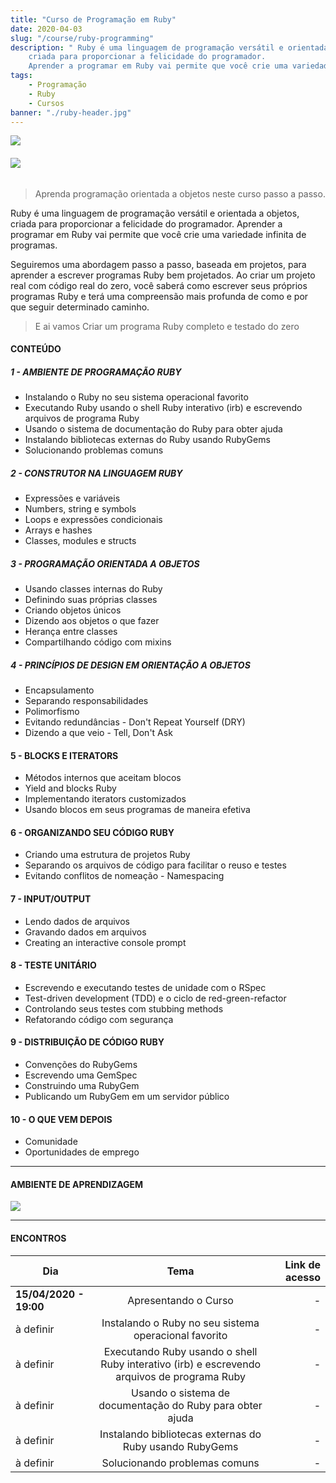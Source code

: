 ```yaml
---
title: "Curso de Programação em Ruby"
date: 2020-04-03
slug: "/course/ruby-programming"
description: " Ruby é uma linguagem de programação versátil e orientada a objetos, 
    criada para proporcionar a felicidade do programador. 
    Aprender a programar em Ruby vai permite que você crie uma variedade infinita de programas."
tags:
    - Programação
    - Ruby
    - Cursos
banner: "./ruby-header.jpg"
---
```


![](./ruby-header.jpg)

###### ![](https://img.shields.io/static/v1?label=build&message=passing&color=<COLOR>)

> Aprenda programação orientada a objetos neste curso passo a passo.

Ruby é uma linguagem de programação versátil e orientada a objetos, 
criada para proporcionar a felicidade do programador. 
Aprender a programar em Ruby vai permite que você crie uma variedade infinita de programas.

Seguiremos uma abordagem passo a passo, baseada em projetos, para aprender a escrever
programas Ruby bem projetados. 
Ao criar um projeto real com código real do zero, você saberá como escrever seus próprios programas Ruby 
e terá uma compreensão mais profunda de como e por que seguir determinado caminho.

> E ai vamos Criar um programa Ruby completo e testado do zero

#### CONTEÚDO

##### 1 - AMBIENTE DE PROGRAMAÇÃO RUBY

- Instalando o Ruby no seu sistema operacional favorito
- Executando Ruby usando o shell Ruby interativo (irb) e escrevendo arquivos de programa Ruby
- Usando o sistema de documentação do Ruby para obter ajuda
- Instalando bibliotecas externas do Ruby usando RubyGems
- Solucionando problemas comuns

##### 2 - CONSTRUTOR NA LINGUAGEM RUBY

- Expressões e variáveis
- Numbers, string e symbols
- Loops e expressões condicionais
- Arrays e hashes
- Classes, modules e structs

##### 3 - PROGRAMAÇÃO ORIENTADA A OBJETOS

- Usando classes internas do Ruby
- Definindo suas próprias classes
- Criando objetos únicos
- Dizendo aos objetos o que fazer
- Herança entre classes
- Compartilhando código com mixins

##### 4 - PRINCÍPIOS DE DESIGN EM ORIENTAÇÃO A OBJETOS

- Encapsulamento
- Separando responsabilidades
- Polimorfismo
- Evitando redundâncias - Don't Repeat Yourself (DRY)
- Dizendo a que veio - Tell, Don't Ask

#### 5 - BLOCKS E ITERATORS

- Métodos internos que aceitam blocos
- Yield and blocks Ruby
- Implementando iterators customizados
- Usando blocos em seus programas de maneira efetiva

#### 6 - ORGANIZANDO SEU CÓDIGO RUBY

- Criando uma estrutura de projetos Ruby
- Separando os arquivos de código para facilitar o reuso e testes
- Evitando conflitos de nomeação - Namespacing

#### 7 - INPUT/OUTPUT

- Lendo dados de arquivos
- Gravando dados em arquivos
- Creating an interactive console prompt

#### 8 - TESTE UNITÁRIO

- Escrevendo e executando testes de unidade com o RSpec
- Test-driven development (TDD) e o ciclo de red-green-refactor
- Controlando seus testes com stubbing methods
- Refatorando código com segurança

#### 9 - DISTRIBUIÇÃO DE CÓDIGO RUBY

- Convenções do RubyGems
- Escrevendo uma GemSpec
- Construindo uma RubyGem
- Publicando um RubyGem em um servidor público

#### 10 - O QUE VEM DEPOIS

- Comunidade
- Oportunidades de emprego

<hr />

#### AMBIENTE DE APRENDIZAGEM

![](./workplace.jpg)

<hr />

#### ENCONTROS

| Dia   |     Tema      |  Link de acesso |
|----------|:-------------:|------:|
| **15/04/2020 - 19:00** |  Apresentando o Curso | - |
| à definir |  Instalando o Ruby no seu sistema operacional favorito | - |
| à definir |  Executando Ruby usando o shell Ruby interativo (irb) e escrevendo arquivos de programa Ruby | - |
| à definir |  Usando o sistema de documentação do Ruby para obter ajuda | - |
| à definir |  Instalando bibliotecas externas do Ruby usando RubyGems | - |
| à definir |  Solucionando problemas comuns | - |
    



